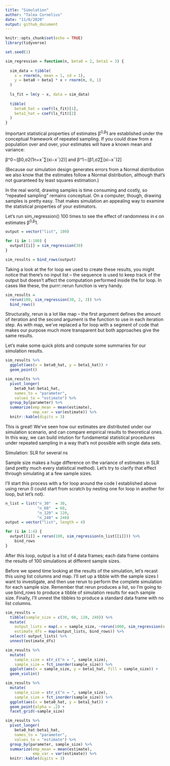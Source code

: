 ```yaml
---
title: "Simulation"
author: "Talea Cornelius"
date: "11/6/2020"
output: github_document
---
```


```r
knitr::opts_chunk$set(echo = TRUE)
library(tidyverse)

set.seed(1)
```



```r
sim_regression = function(n, beta0 = 2, beta1 = 3) {
  
  sim_data = tibble(
    x = rnorm(n, mean = 1, sd = 1),
    y = beta0 + beta1 * x + rnorm(n, 0, 1)
  )
  
  ls_fit = lm(y ~ x, data = sim_data)
  
  tibble(
    beta0_hat = coef(ls_fit)[1],
    beta1_hat = coef(ls_fit)[2]
  )
}
```

Important statistical properties of estimates β^0,β^1 are established under the conceptual framework of repeated sampling. If you could draw from a population over and over, your estimates will have a known mean and variance:

β^0∼[β0,σ2(1n+x¯∑(xi−x¯)2)] and β^1∼[β1,σ2∑(xi−x¯)2]

(Because our simulation design generates errors from a Normal distribution we also know that the estimates follow a Normal distribution, although that’s not guaranteed by least squares estimation.)

In the real world, drawing samples is time consuming and costly, so “repeated sampling” remains conceptual. On a computer, though, drawing samples is pretty easy. That makes simulation an appealing way to examine the statistical properties of your estimators.

Let’s run sim_regression() 100 times to see the effect of randomness in ϵ on estimates β^0,β^1.

```r
output = vector("list", 100)

for (i in 1:100) {
  output[[i]] = sim_regression(30)
}

sim_results = bind_rows(output)
```

Taking a look at the for loop we used to create these results, you might notice that there’s no input list – the sequence is used to keep track of the output but doesn’t affect the computation performed inside the for loop. In cases like these, the purrr::rerun function is very handy.

```r
sim_results = 
  rerun(100, sim_regression(30, 2, 3)) %>% 
  bind_rows()
```

Structurally, rerun is a lot like map – the first argument defines the amount of iteration and the second argument is the function to use in each iteration step. As with map, we’ve replaced a for loop with a segment of code that makes our purpose much more transparent but both approaches give the same results.

Let’s make some quick plots and compute some summaries for our simulation results.

```r
sim_results %>% 
  ggplot(aes(x = beta0_hat, y = beta1_hat)) + 
  geom_point()
```

```r
sim_results %>% 
  pivot_longer(
    beta0_hat:beta1_hat,
    names_to = "parameter", 
    values_to = "estimate") %>% 
  group_by(parameter) %>% 
  summarize(emp_mean = mean(estimate),
            emp_var = var(estimate)) %>% 
  knitr::kable(digits = 3)
```

This is great! We’ve seen how our estimates are distributed under our simulation scenario, and can compare empirical results to theoretical ones. In this way, we can build intution for fundamental statistical procedures under repeated sampling in a way that’s not possible with single data sets.

Simulation: SLR for several ns

Sample size makes a huge difference on the variance of estimates in SLR (and pretty much every statistical method). Let’s try to clarify that effect through simulating at a few sample sizes.

I’ll start this process with a for loop around the code I established above using rerun (I could start from scratch by nesting one for loop in another for loop, but let’s not).


```r
n_list = list("n_30"  = 30, 
              "n_60"  = 60, 
              "n_120" = 120, 
              "n_240" = 240)
output = vector("list", length = 4)

for (i in 1:4) {
  output[[i]] = rerun(100, sim_regression(n_list[[i]])) %>% 
    bind_rows
}
```

After this loop, output is a list of 4 data frames; each data frame contains the results of 100 simulations at different sample sizes.

Before we spend time looking at the results of the simulation, let’s recast this using list columns and map. I’ll set up a tibble with the sample sizes I want to investigate, and then use rerun to perform the complete simulation for each sample size. Remember that rerun produces a list, so I’m going to use bind_rows to produce a tibble of simulation results for each sample size. Finally, I’ll unnest the tibbles to produce a standard data frame with no list columns.

```r
sim_results = 
  tibble(sample_size = c(30, 60, 120, 240)) %>% 
  mutate(
    output_lists = map(.x = sample_size, ~rerun(1000, sim_regression(n = .x))),
    estimate_dfs = map(output_lists, bind_rows)) %>% 
  select(-output_lists) %>% 
  unnest(estimate_dfs)
```


```r
sim_results %>% 
  mutate(
    sample_size = str_c("n = ", sample_size),
    sample_size = fct_inorder(sample_size)) %>% 
  ggplot(aes(x = sample_size, y = beta1_hat, fill = sample_size)) + 
  geom_violin()
```


```r
sim_results %>% 
  mutate(
    sample_size = str_c("n = ", sample_size),
    sample_size = fct_inorder(sample_size)) %>% 
  ggplot(aes(x = beta0_hat, y = beta1_hat)) + 
  geom_point(alpha = .2) + 
  facet_grid(~sample_size)
```

```r
sim_results %>% 
  pivot_longer(
    beta0_hat:beta1_hat,
    names_to = "parameter", 
    values_to = "estimate") %>% 
  group_by(parameter, sample_size) %>% 
  summarize(emp_mean = mean(estimate),
            emp_var = var(estimate)) %>% 
  knitr::kable(digits = 3)
```





